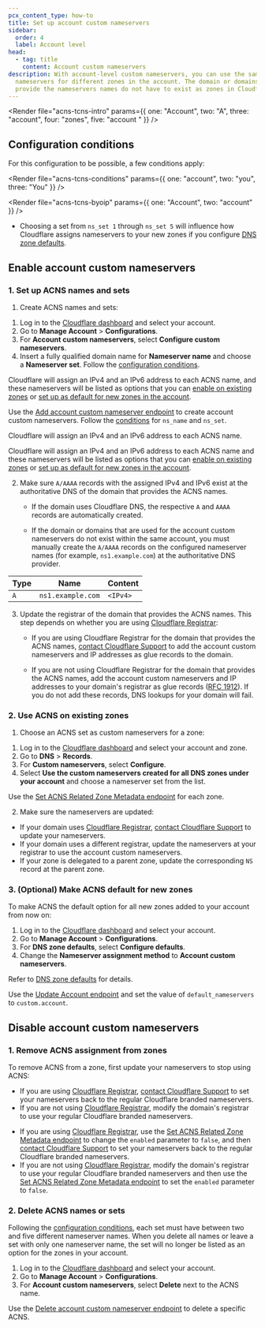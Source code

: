 ```yaml
---
pcx_content_type: how-to
title: Set up account custom nameservers
sidebar:
  order: 4
  label: Account level
head:
  - tag: title
    content: Account custom nameservers
description: With account-level custom nameservers, you can use the same custom
  nameservers for different zones in the account. The domain or domains that
  provide the nameservers names do not have to exist as zones in Cloudflare.
---
```



<Render file="acns-tcns-intro" params={{ one: "Account", two: "A", three: "account", four: "zones", five: "account " }} />

## Configuration conditions

For this configuration to be possible, a few conditions apply:

<Render file="acns-tcns-conditions" params={{ one: "account", two: "you", three: "You" }} />

<Render file="acns-tcns-byoip" params={{ one: "Account", two: "account" }} />

* Choosing a set from `ns_set 1` through `ns_set 5` will influence how Cloudflare assigns nameservers to your new zones if you configure [DNS zone defaults](/dns/nameservers/nameserver-options/#dns-zone-defaults).

## Enable account custom nameservers

### 1. Set up ACNS names and sets

1. Create ACNS names and sets:

<Tabs>
<TabItem label="Dashboard">

1. Log in to the [Cloudflare dashboard](https://dash.cloudflare.com) and select your account.
2. Go to **Manage Account** > **Configurations**.
3. For **Account custom nameservers**, select **Configure custom nameservers**.
4. Insert a fully qualified domain name for **Nameserver name** and choose a **Nameserver set**. Follow the [configuration conditions](#configuration-conditions).

Cloudflare will assign an IPv4 and an IPv6 address to each ACNS name, and these nameservers will be listed as options that you can [enable on existing zones](#2-enable-acns-on-existing-zones) or [set up as default for new zones in the account](#3-optional-make-acns-default-for-new-zones).

</TabItem>
<TabItem label="API">

Use the [Add account custom nameserver endpoint](/api/operations/account-level-custom-nameservers-add-account-custom-nameserver) to create account custom nameservers. Follow the [conditions](#configuration-conditions) for `ns_name` and `ns_set`.

<Render file="ns-set-omission-callout" />

Cloudflare will assign an IPv4 and an IPv6 address to each ACNS name.

Cloudflare will assign an IPv4 and an IPv6 address to each ACNS name and these nameservers will be listed as options that you can [enable on existing zones](#2-enable-acns-on-existing-zones) or [set up as default for new zones in the account](#3-optional-make-acns-default-for-new-zones).

</TabItem>
</Tabs>

2. Make sure `A/AAAA` records with the assigned IPv4 and IPv6 exist at the authoritative DNS of the domain that provides the ACNS names.

   * If the domain uses Cloudflare DNS, the respective `A` and `AAAA` records are automatically created.

   * If the domain or domains that are used for the account custom nameservers do not exist within the same account, you must manually create the `A/AAAA` records on the configured nameserver names (for example, `ns1.example.com`) at the authoritative DNS provider.

  <Example>

  | Type | Name              | Content  |
  | ---- | ----------------- | -------- |
  | `A`  | `ns1.example.com` | `<IPv4>` |

  </Example>

3. Update the registrar of the domain that provides the ACNS names. This step depends on whether you are using [Cloudflare Registrar](/registrar/):

   * If you are using Cloudflare Registrar for the domain that provides the ACNS names, [contact Cloudflare Support](/support/contacting-cloudflare-support/) to add the account custom nameservers and IP addresses as glue records to the domain.

   * If you are not using Cloudflare Registrar for the domain that provides the ACNS names, add the account custom nameservers and IP addresses to your domain's registrar as glue records ([RFC 1912](https://www.rfc-editor.org/rfc/rfc1912.html)). If you do not add these records, DNS lookups for your domain will fail.

### 2. Use ACNS on existing zones

1. Choose an ACNS set as custom nameservers for a zone:

<Tabs>
<TabItem label="Dashboard">

1. Log in to the [Cloudflare dashboard](https://dash.cloudflare.com) and select your account and zone.
2. Go to **DNS** > **Records**.
3. For **Custom nameservers**, select **Configure**.
4. Select **Use the custom nameservers created for all DNS zones under your account** and choose a nameserver set from the list.

</TabItem>
<TabItem label="API">

Use the [Set ACNS Related Zone Metadata endpoint](/api/operations/account-level-custom-nameservers-usage-for-a-zone-set-account-custom-nameserver-related-zone-metadata) for each zone.

</TabItem>
</Tabs>

2. Make sure the nameservers are updated:

  * If your domain uses [Cloudflare Registrar](/registrar/), [contact Cloudflare Support](/support/contacting-cloudflare-support/) to update your nameservers.
  * If your domain uses a different registrar, update the nameservers at your registrar to use the account custom nameservers.
  * If your zone is delegated to a parent zone, update the corresponding `NS` record at the parent zone.

### 3. (Optional) Make ACNS default for new zones

To make ACNS the default option for all new zones added to your account from now on:

<Tabs>
<TabItem label="Dashboard">

1. Log in to the [Cloudflare dashboard](https://dash.cloudflare.com) and select your account.
2. Go to **Manage Account** > **Configurations**.
3. For **DNS zone defaults**, select **Configure defaults**.
4. Change the **Nameserver assignment method** to **Account custom nameservers**.

Refer to [DNS zone defaults](/dns/nameservers/nameserver-options/#dns-zone-defaults) for details.

</TabItem>
<TabItem label="API">

Use the [Update Account endpoint](/api/operations/accounts-update-account) and set the value of `default_nameservers` to `custom.account`.

</TabItem>
</Tabs>

## Disable account custom nameservers

### 1. Remove ACNS assignment from zones

To remove ACNS from a zone, first update your nameservers to stop using ACNS:

<Tabs>
<TabItem label="Dashboard">

* If you are using [Cloudflare Registrar](/registrar/), [contact Cloudflare Support](/support/contacting-cloudflare-support/) to set your nameservers back to the regular Cloudflare branded nameservers.
* If you are not using [Cloudflare Registrar](/registrar/), modify the domain's registrar to use your regular Cloudflare branded nameservers.

</TabItem>
<TabItem label="API">

* If you are using [Cloudflare Registrar](/registrar/), use the [Set ACNS Related Zone Metadata endpoint](/api/operations/account-level-custom-nameservers-usage-for-a-zone-set-account-custom-nameserver-related-zone-metadata) to change the `enabled` parameter to `false`, and then [contact Cloudflare Support](/support/contacting-cloudflare-support/) to set your nameservers back to the regular Cloudflare branded nameservers.
* If you are not using [Cloudflare Registrar](/registrar/), modify the domain's registrar to use your regular Cloudflare branded nameservers and then use the [Set ACNS Related Zone Metadata endpoint](/api/operations/account-level-custom-nameservers-usage-for-a-zone-set-account-custom-nameserver-related-zone-metadata) to set the `enabled` parameter to `false`.

</TabItem>
</Tabs>

### 2. Delete ACNS names or sets

Following the [configuration conditions](#configuration-conditions), each set must have between two and five different nameserver names. When you delete all names or leave a set with only one nameserver name, the set will no longer be listed as an option for the zones in your account.

<Tabs>
<TabItem label="Dashboard">

1. Log in to the [Cloudflare dashboard](https://dash.cloudflare.com) and select your account.
2. Go to **Manage Account** > **Configurations**.
3. For **Account custom nameservers**, select **Delete** next to the ACNS name.

</TabItem>
<TabItem label="API">

Use the [Delete account custom nameserver endpoint](/api/operations/account-level-custom-nameservers-delete-account-custom-nameserver) to delete a specific ACNS.

</TabItem>
</Tabs>